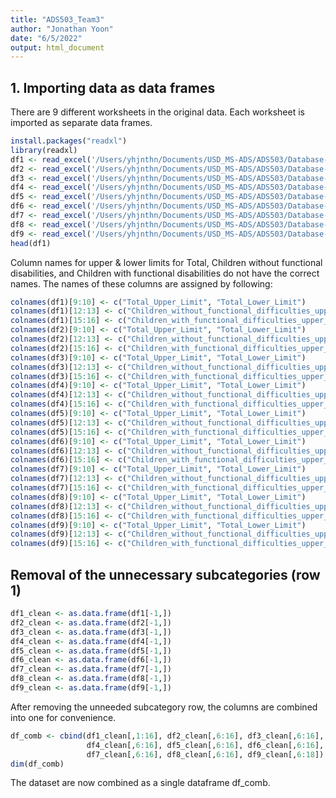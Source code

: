 ```yaml
---
title: "ADS503_Team3"
author: "Jonathan Yoon"
date: "6/5/2022"
output: html_document
---
```

## 1. Importing data as data frames

There are 9 different worksheets in the original data.
Each worksheet is imported as separate data frames.
```r
install.packages("readxl")
library(readxl)
df1 <- read_excel('/Users/yhjnthn/Documents/USD_MS-ADS/ADS503/Database-on-education-for-children-with-disabilities.xlsx', 1)
df2 <- read_excel('/Users/yhjnthn/Documents/USD_MS-ADS/ADS503/Database-on-education-for-children-with-disabilities.xlsx', 2)
df3 <- read_excel('/Users/yhjnthn/Documents/USD_MS-ADS/ADS503/Database-on-education-for-children-with-disabilities.xlsx', 3)
df4 <- read_excel('/Users/yhjnthn/Documents/USD_MS-ADS/ADS503/Database-on-education-for-children-with-disabilities.xlsx', 4)
df5 <- read_excel('/Users/yhjnthn/Documents/USD_MS-ADS/ADS503/Database-on-education-for-children-with-disabilities.xlsx', 5)
df6 <- read_excel('/Users/yhjnthn/Documents/USD_MS-ADS/ADS503/Database-on-education-for-children-with-disabilities.xlsx', 6)
df7 <- read_excel('/Users/yhjnthn/Documents/USD_MS-ADS/ADS503/Database-on-education-for-children-with-disabilities.xlsx', 7)
df8 <- read_excel('/Users/yhjnthn/Documents/USD_MS-ADS/ADS503/Database-on-education-for-children-with-disabilities.xlsx', 8)
df9 <- read_excel('/Users/yhjnthn/Documents/USD_MS-ADS/ADS503/Database-on-education-for-children-with-disabilities.xlsx', 9)
head(df1)
```
Column names for upper & lower limits for Total, Children without functional disabilities, and Children with functional disabilities
do not have the correct names. The names of these columns are assigned by following:
```r
colnames(df1)[9:10] <- c("Total_Upper_Limit", "Total_Lower_Limit")
colnames(df1)[12:13] <- c("Children_without_functional_difficulties_upper_limit", "Children_without_functional_difficulties_lower_limit")
colnames(df1)[15:16] <- c("Children_with_functional_difficulties_upper_limit", "Children_with_functional_difficulties_lower_limit")
colnames(df2)[9:10] <- c("Total_Upper_Limit", "Total_Lower_Limit")
colnames(df2)[12:13] <- c("Children_without_functional_difficulties_upper_limit", "Children_without_functional_difficulties_lower_limit")
colnames(df2)[15:16] <- c("Children_with_functional_difficulties_upper_limit", "Children_with_functional_difficulties_lower_limit")
colnames(df3)[9:10] <- c("Total_Upper_Limit", "Total_Lower_Limit")
colnames(df3)[12:13] <- c("Children_without_functional_difficulties_upper_limit", "Children_without_functional_difficulties_lower_limit")
colnames(df3)[15:16] <- c("Children_with_functional_difficulties_upper_limit", "Children_with_functional_difficulties_lower_limit")
colnames(df4)[9:10] <- c("Total_Upper_Limit", "Total_Lower_Limit")
colnames(df4)[12:13] <- c("Children_without_functional_difficulties_upper_limit", "Children_without_functional_difficulties_lower_limit")
colnames(df4)[15:16] <- c("Children_with_functional_difficulties_upper_limit", "Children_with_functional_difficulties_lower_limit")
colnames(df5)[9:10] <- c("Total_Upper_Limit", "Total_Lower_Limit")
colnames(df5)[12:13] <- c("Children_without_functional_difficulties_upper_limit", "Children_without_functional_difficulties_lower_limit")
colnames(df5)[15:16] <- c("Children_with_functional_difficulties_upper_limit", "Children_with_functional_difficulties_lower_limit")
colnames(df6)[9:10] <- c("Total_Upper_Limit", "Total_Lower_Limit")
colnames(df6)[12:13] <- c("Children_without_functional_difficulties_upper_limit", "Children_without_functional_difficulties_lower_limit")
colnames(df6)[15:16] <- c("Children_with_functional_difficulties_upper_limit", "Children_with_functional_difficulties_lower_limit")
colnames(df7)[9:10] <- c("Total_Upper_Limit", "Total_Lower_Limit")
colnames(df7)[12:13] <- c("Children_without_functional_difficulties_upper_limit", "Children_without_functional_difficulties_lower_limit")
colnames(df7)[15:16] <- c("Children_with_functional_difficulties_upper_limit", "Children_with_functional_difficulties_lower_limit")
colnames(df8)[9:10] <- c("Total_Upper_Limit", "Total_Lower_Limit")
colnames(df8)[12:13] <- c("Children_without_functional_difficulties_upper_limit", "Children_without_functional_difficulties_lower_limit")
colnames(df8)[15:16] <- c("Children_with_functional_difficulties_upper_limit", "Children_with_functional_difficulties_lower_limit")
colnames(df9)[9:10] <- c("Total_Upper_Limit", "Total_Lower_Limit")
colnames(df9)[12:13] <- c("Children_without_functional_difficulties_upper_limit", "Children_without_functional_difficulties_lower_limit")
colnames(df9)[15:16] <- c("Children_with_functional_difficulties_upper_limit", "Children_with_functional_difficulties_lower_limit")
```
## Removal of the unnecessary subcategories (row 1)
```r
df1_clean <- as.data.frame(df1[-1,])
df2_clean <- as.data.frame(df2[-1,])
df3_clean <- as.data.frame(df3[-1,])
df4_clean <- as.data.frame(df4[-1,])
df5_clean <- as.data.frame(df5[-1,])
df6_clean <- as.data.frame(df6[-1,])
df7_clean <- as.data.frame(df7[-1,])
df8_clean <- as.data.frame(df8[-1,])
df9_clean <- as.data.frame(df9[-1,])
```
After removing the unneeded subcategory row, the columns are combined into one for convenience.
```r
df_comb <- cbind(df1_clean[,1:16], df2_clean[,6:16], df3_clean[,6:16],
                 df4_clean[,6:16], df5_clean[,6:16], df6_clean[,6:16],
                 df7_clean[,6:16], df8_clean[,6:16], df9_clean[,6:18])
dim(df_comb)
```
The dataset are now combined as a single dataframe df_comb.
